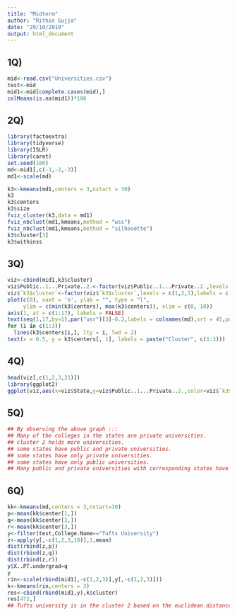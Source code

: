 ---
title: "Midterm"
author: "Rithin Gujja"
date: "29/10/2019"
output: html_document
---
## 1Q) ##
```{r}
mid<-read.csv("Universities.csv")
test<-mid
mid1<-mid[complete.cases(mid),]
colMeans(is.na(mid1))*100
```
## 2Q) ##
```{r}
library(factoextra)
library(tidyverse)
library(ISLR)
library(caret)
set.seed(100)
md<-mid1[,c(-1,-2,-3)]
md1<-scale(md)

k3<-kmeans(md1,centers = 3,nstart = 30)
k3
k3$centers
k3$size
fviz_cluster(k3,data = md1)
fviz_nbclust(md1,kmeans,method = "wss")
fviz_nbclust(md1,kmeans,method = "silhouette")
k3$cluster[3]
k3$withinss
```
## 3Q) ##
```{r}
viz<-cbind(mid1,k3$cluster)
viz$Public..1...Private..2.<-factor(viz$Public..1...Private..2.,levels = c(1,2),labels = c("public","private"))
viz$`k3$cluster`<-factor(viz$`k3$cluster`,levels = c(1,2,3),labels = c("cluster1","cluster2","cluster3"))
plot(c(0), xaxt = 'n', ylab = "", type = "l",
     ylim = c(min(k3$centers), max(k3$centers)), xlim = c(0, 18))
axis(1, at = c(1:17), labels = FALSE)
text(seq(1,17,by=1),par("usr")[3]-0.2,labels = colnames(md),srt = 45,pos =1,xpd = TRUE)
for (i in c(1:3))
  lines(k3$centers[i,], lty = i, lwd = 2) 
text(x = 0.5, y = k3$centers[, 1], labels = paste("Cluster", c(1:3)))
```










## 4Q) ##
```{r}
head(viz[,c(1,2,3,21)])
library(ggplot2)
ggplot(viz,aes(x=viz$State,y=viz$Public..1...Private..2.,color=viz$`k3$cluster`))+geom_point()
```
















## 5Q) ##
```{r}
## By observing the above graph :::
## Many of the colleges in the states are private universities.
## cluster 2 holds more universities.
## some states have public and private universities.
## some states have only private universities.
## some states have only public universities.
## Many public and private universities with corresponding states have adjacent same clusters.
```

## 6Q) ##
```{r}
kk<-kmeans(md,centers = 3,nstart=30)
p<-mean(kk$center[1,])
q<-mean(kk$center[2,])
r<-mean(kk$center[3,])
y<-filter(test,College.Name=="Tufts University")
z<-apply(y[,-c(1,2,3,10)],1,mean)
dist(rbind(z,p))
dist(rbind(z,q))
dist(rbind(z,r))
y$X..PT.undergrad=q
y
rin<-scale(rbind(mid1[,-c(1,2,3)],y[,-c(1,2,3)]))
k<-kmeans(rin,centers = 3)
res<-cbind(rbind(mid1,y),k$cluster)
res[472,]
## Tufts university is in the cluster 2 based on the euclidean distance.
```
